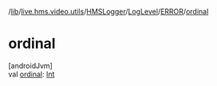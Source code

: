 /[lib](/api-reference/android/v2/home/content)/[live.hms.video.utils](../../../index)/[HMSLogger](../../index)/[LogLevel](../index)/[ERROR](index)/[ordinal](ordinal)

# ordinal

[androidJvm]\
val [ordinal](ordinal): [Int](https://kotlinlang.org/api/latest/jvm/stdlib/kotlin/-int/index.html)
